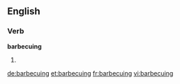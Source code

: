 
==English==

===Verb===
'''barbecuing'''

# {{present participle of|barbecue}}

[[de:barbecuing]]
[[et:barbecuing]]
[[fr:barbecuing]]
[[vi:barbecuing]]